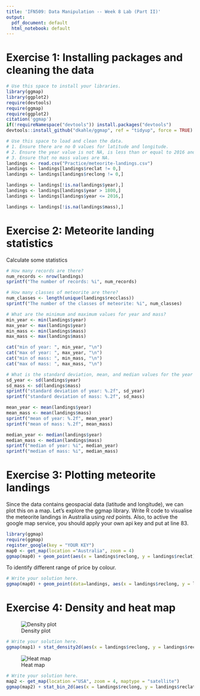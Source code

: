 ```yaml
---
title: 'IFN509: Data Manipulation -- Week 8 Lab (Part II)'
output:
  pdf_document: default
  html_notebook: default
---
```


# Exercise 1: Installing packages and cleaning the data
```r
# Use this space to install your libraries.
library(ggmap)
library(ggplot2)
require(devtools)
require(ggmap)
require(ggplot2)
citation('ggmap')
if(!requireNamespace("devtools")) install.packages("devtools")
devtools::install_github("dkahle/ggmap", ref = "tidyup", force = TRUE)
```

```r
# Use this space to load and clean the data.
# 1. Ensure there are no 0 values for latitude and longitude.
# 2. Ensure the year value is not NA, is less than or equal to 2016 and larger than 1800.
# 3. Ensure that no mass values are NA.
landings <- read.csv("Practice/meteorite-landings.csv")
landings <- landings[landings$reclat != 0,]
landings <- landings[landings$reclong != 0,]

landings <- landings[!is.na(landings$year),]
landings <- landings[landings$year > 1800,]
landings <- landings[landings$year <= 2016,]

landings <- landings[!is.na(landings$mass),]

```

# Exercise 2: Meteorite landing statistics
Calculate some statistics
```r
# How many records are there?
num_records <- nrow(landings)
sprintf("The number of records: %i", num_records)

# How many classes of meteorite are there?
num_classes <- length(unique(landings$recclass))
sprintf("The number of the classes of meteorite: %i", num_classes)

# What are the minimum and maximum values for year and mass?
min_year <- min(landings$year)
max_year <- max(landings$year)
min_mass <- min(landings$mass)
max_mass <- max(landings$mass)

cat("min of year: ", min_year, "\n")
cat("max of year: ", max_year, "\n")
cat("min of mass: ", min_mass, "\n")
cat("max of mass: ", max_mass, "\n")

# What is the standard deviation, mean, and median values for the year and mass?
sd_year <- sd(landings$year)
sd_mass <- sd(landings$mass)
sprintf("standard deviation of year: %.2f", sd_year)
sprintf("standard deviation of mass: %.2f", sd_mass)

mean_year <- mean(landings$year)
mean_mass <- mean(landings$mass)
sprintf("mean of year: %.2f", mean_year)
sprintf("mean of mass: %.2f", mean_mass)

median_year <- median(landings$year)
median_mass <- median(landings$mass)
sprintf("median of year: %i", median_year)
sprintf("median of mass: %i", median_mass)
```

# Exercise 3: Plotting meteorite landings
Since the data contains geospacial data (latitude and longitude), we can plot this on a map. Let's explore the ggmap library. Write R code to visualise the meteorite landings in Australia using *red* points.
Also, to active the google map service, you should apply your own api key and put at line 83.
```r
library(ggmap)
require(ggmap)
register_google(key = "YOUR KEY")
map0 <- get_map(location ="Australia", zoom = 4)
ggmap(map0) + geom_point(aes(x = landings$reclong, y = landings$reclat), data=landings, color="red")
```

To identify different range of price by colour.
```r
# Write your solution here.
ggmap(map0) + geom_point(data=landings, aes(x = landings$reclong, y = landings$reclat, size = landings$mass, color=landings$year))
```

# Exercise 4: Density and heat map

![Density plot](p1.png)

```r
# Write your solution here.
ggmap(map1) + stat_density2d(aes(x = landings$reclong, y = landings$reclat), alpha=0.5, size=2, bins= 30, geom = "polygon", data=landings) +  geom_density_2d(data=landings, aes(x = landings$reclong, y = landings$reclat), alpha=0.5, bins= 30)
```


![Heat map](p2.png)

```r
# Write your solution here.
map2 <- get_map(location ="USA", zoom = 4, maptype = "satellite")
ggmap(map2) + stat_bin_2d(aes(x = landings$reclong, y = landings$reclat), size = .1, bins = 30, alpha = 0.8, data=landings)

```



